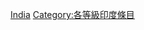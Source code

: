 {{Emptycat}}
{{Articles by Quality|topic=印度|project=印度|format=toc}}

[[Category:模板级条目|India]]
[[Category:各等級印度條目‎|Category:各等級印度條目‎]]